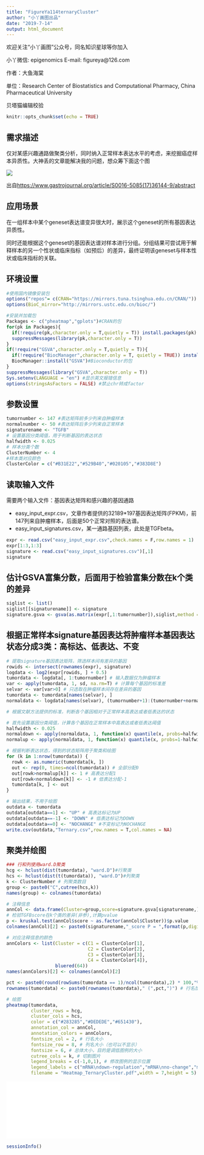 ```yaml
---
title: "FigureYa114ternaryCluster"
author: "小丫画图出品"
date: "2019-7-14"
output: html_document
---
```

欢迎关注“小丫画图”公众号，同名知识星球等你加入

小丫微信: epigenomics  E-mail: figureya@126.com

作者：大鱼海棠

单位：Research Center of Biostatistics and Computational Pharmacy, China Pharmaceutical University

贝塔猫编辑校验

```r
knitr::opts_chunk$set(echo = TRUE)
```

## 需求描述

仅对某感兴趣通路做聚类分析，同时纳入正常样本表达水平的考虑，来挖掘癌症样本异质性。大神丢的文章能解决我的问题，想众筹下面这个图

![](example.png)

出自<https://www.gastrojournal.org/article/S0016-5085(17)36144-9/abstract>

## 应用场景

在一组样本中某个geneset表达谱变异很大时，展示这个geneset的所有基因表达异质性。

同时还能根据这个geneset的基因表达谱对样本进行分组。分组结果可尝试用于解释样本的另一个性状或临床指标（如预后）的差异，最终证明该geneset与样本性状或临床指标的关联。

## 环境设置

```r
#使用国内镜像安装包
options("repos"= c(CRAN="https://mirrors.tuna.tsinghua.edu.cn/CRAN/"))
options(BioC_mirror="http://mirrors.ustc.edu.cn/bioc/")

#安装并加载包
Packages <- c("pheatmap","gplots")#CRAN的包
for(pk in Packages){
  if(!require(pk,character.only = T,quietly = T)) install.packages(pk)
  suppressMessages(library(pk,character.only = T))
}
if(!require("GSVA",character.only = T,quietly = T)){
  if(!require("BiocManager",character.only = T, quietly = TRUE)) install.packages("BiocManager")
  BiocManager::install("GSVA")#Bioconductor的包
} 
suppressMessages(library("GSVA",character.only = T))
Sys.setenv(LANGUAGE = "en") #显示英文报错信息
options(stringsAsFactors = FALSE) #禁止chr转成factor
```

## 参数设置

```r
tumornumber <- 147 #表达矩阵前多少列来自肿瘤样本
normalnumber <- 50 #表达矩阵后多少列来自正常样本
signaturename <- "TGFB" 
# 设置基因分类阈值，用于判断基因的表达状态
halfwidth <- 0.025
# 样本分类个数
ClusterNumber <- 4
#样本类对应颜色
ClusterColor = c("#B31E22","#529B40","#020105","#383D8E")
```

## 读取输入文件

需要两个输入文件：基因表达矩阵和感兴趣的基因通路

- easy_input_expr.csv，文章作者提供的32189*197基因表达矩阵(FPKM)，前147列来自肿瘤样本，后面是50个正常对照的表达谱。
- easy_input_signatures.csv，某一通路基因列表，此处是TGFbeta。

```r
expr <- read.csv("easy_input_expr.csv",check.names = F,row.names = 1)
expr[1:3,1:3]
signature <- read.csv("easy_input_signatures.csv")[,1]
signature
```

## 估计GSVA富集分数，后面用于检验富集分数在k个类的差异

```r
siglist <- list()
siglist[[signaturename]] <- signature
signature.gsva <- gsva(as.matrix(expr[,1:tumornumber]),siglist,method = "gsva")
```

## 根据正常样本signature基因表达将肿瘤样本基因表达状态分成3类：高标达、低表达、不变

```r
# 提取signature基因表达矩阵，筛选样本间有差异的基因
rowids <- intersect(rownames(expr), signature)
logdata <- log2(expr[rowids, ] + 0.5)
tumordata <- logdata[, 1:tumornumber] # 输入数据仅为肿瘤样本
var <- apply(tumordata, 1, sd, na.rm=T) # 计算每个基因的标准差
selvar <- var[var>0] # 只选取在肿瘤样本间存在差异的基因
tumordata <- tumordata[names(selvar), ]
normaldata <- logdata[names(selvar), (tumornumber+1):(tumornumber+normalnumber)] # 正常样本的对应表达

# 根据文献方法提供的标准，判断各个基因相对于正常样本高表达或者低表达的状态

# 首先设置基因分类阈值，计算各个基因在正常样本中高表达或者低表达阈值
halfwidth <- 0.025
normaldown <- apply(normaldata, 1, function(x) quantile(x, probs=halfwidth, na.rm=T) ) 
normalup <- apply(normaldata, 1, function(x) quantile(x, probs=1-halfwidth, na.rm=T) )

# 根据判断表达状态，得到的状态矩阵用于聚类和绘图
for (k in 1:nrow(tumordata)) {
  rowk <- as.numeric(tumordata[k, ])
  out <- rep(0, times=ncol(tumordata)) # 全部分配0
  out[rowk>normalup[k]] <- 1 # 高表达分配1
  out[rowk<normaldown[k]] <- -1 # 低表达分配-1
  tumordata[k, ] <- out
}

# 输出结果，不用于绘图
outdata <- tumordata
outdata[outdata==1] <- "UP" # 高表达标记为UP
outdata[outdata==-1] <- "DOWN" # 低表达标记为DOWN
outdata[outdata==0] <- "NOCHANGE" #不变标记为NOCHANGE
write.csv(outdata,"Ternary.csv",row.names = T,col.names = NA)
```

## 聚类并绘图

```r
### 行和列使用ward.D聚类
hcg <- hclust(dist(tumordata), "ward.D")#行聚类
hcs <- hclust(dist(t(tumordata)), "ward.D")#列聚类
k <- ClusterNumber # 列聚类数目
group <- paste0("C",cutree(hcs,k))
names(group) <- colnames(tumordata)

# 注释信息
annCol <- data.frame(Cluster=group,score=signature.gsva[signaturename,])
# 检验TGFBscore在k个类的差异(非参),计算pvalue
p <- kruskal.test(annCol$score ~ as.factor(annCol$Cluster))$p.value
colnames(annCol)[2] <- paste0(signaturename,"_score P = ",format(p,digits = 3)) # 科学计数法保留2位

# 对应注释信息的颜色
annColors <- list(Cluster = c(C1 = ClusterColor[1],
                              C2 = ClusterColor[2],
                              C3 = ClusterColor[3],
                              C4 = ClusterColor[4]),
                  bluered(64))
names(annColors)[2] <- colnames(annCol)[2]

pct <- paste0(round(rowSums(tumordata == 1)/ncol(tumordata),2) * 100,"%") # 计算上调基因百分比
rownames(tumordata) <- paste0(rownames(tumordata)," (",pct,")") # 行名加上这个百分比

# 绘图
pheatmap(tumordata,
         cluster_rows = hcg,
         cluster_cols = hcs,
         color = c("#283285","#DEDEDE","#651430"),
         annotation_col = annCol,
         annotation_colors = annColors,
         fontsize_col = 2, # 行名大小
         fontsize_row = 8, # 列名大小（也可以不显示）
         fontsize = 6, # 总体大小，目的是调低图例的大小
         cutree_cols = k, # 切割图片
         legend_breaks = c(-1,0,1), # 修改图例的显示位置
         legend_labels = c("mRNA\ndown-regulation","mRNA\nno-change","mRNA\nup-regulation"), # 修改图例各位置的名称
         filename = "Heatmap_TernaryCluster.pdf",width = 7,height = 5)
```

![](Heatmap_TernaryCluster.pdf)

```r
sessionInfo()
```